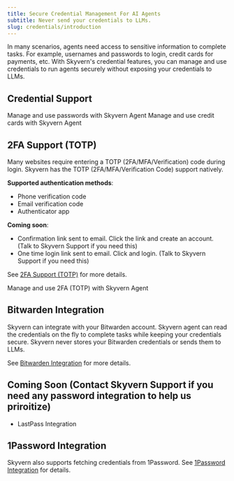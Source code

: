 ```yaml
---
title: Secure Credential Management For AI Agents
subtitle: Never send your credentials to LLMs.
slug: credentials/introduction
---
```


In many scenarios, agents need access to sensitive information to complete tasks. For example, usernames and passwords to login, credit cards for payments, etc. With Skyvern's credential features, you can manage and use credentials to run agents securely without exposing your credentials to LLMs.

## Credential Support
<CardGroup cols={2}>
  <Card
    title="Password Management"
    icon="key"
    href="/credentials/passwords"
  >
    Manage and use passwords with Skyvern Agent
  </Card>
  <Card
    title="Credit Cards"
    icon="credit-card"
    href="/credentials/credit-cards"
  >
    Manage and use credit cards with Skyvern Agent
  </Card>
</CardGroup>

## 2FA Support (TOTP)

Many websites require entering a TOTP (2FA/MFA/Verification) code during login. Skyvern has the TOTP (2FA/MFA/Verification Code) support natively.

**Supported authentication methods**:
- Phone verification code
- Email verification code
- Authenticator app

**Coming soon**:
- Confirmation link sent to email. Click the link and create an account. (Talk to Skyvern Support if you need this)
- One time login link sent to email. Click and login. (Talk to Skyvern Support if you need this)

See [2FA Support (TOTP)](/credentials/totp) for more details.

<CardGroup cols={1}>
  <Card
    title="2FA Support (TOTP)"
    icon="pager"
    href="/credentials/totp"
  >
    Manage and use 2FA (TOTP) with Skyvern Agent
  </Card>
</CardGroup>

## Bitwarden Integration

Skyvern can integrate with your Bitwarden account. Skyvern agent can read the credentials on the fly to complete tasks while keeping your credentials secure. Skyvern never stores your Bitwarden credentials or sends them to LLMs.

See [Bitwarden Integration](/credentials/bitwarden) for more details.

## Coming Soon (Contact Skyvern Support if you need any password integration to help us priroitize)

- LastPass Integration

## 1Password Integration
Skyvern also supports fetching credentials from 1Password. See [1Password Integration](/credentials/onepassword) for details.
